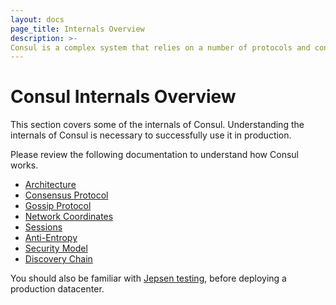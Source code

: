 ```yaml
---
layout: docs
page_title: Internals Overview
description: >-
Consul is a complex system that relies on a number of protocols and concepts to work. Learn about Consul's internal properties and how it works under the hood.
---
```


# Consul Internals Overview

This section covers some of the internals of Consul. Understanding the internals of Consul is necessary to successfully
use it in production.

Please review the following documentation to understand how Consul works.

- [Architecture](/docs/architecture)
- [Consensus Protocol](/docs/architecture/consensus)
- [Gossip Protocol](/docs/architecture/gossip)
- [Network Coordinates](/docs/architecture/coordinates)
- [Sessions](/docs/security/acl/auth-methods/oidc)
- [Anti-Entropy](/docs/architecture/anti-entropy)
- [Security Model](/docs/security)
- [Discovery Chain](/docs/connect/l7-traffic/discovery-chain)

You should also be familiar with [Jepsen testing](/docs/architecture/jepsen), before deploying
a production datacenter.

